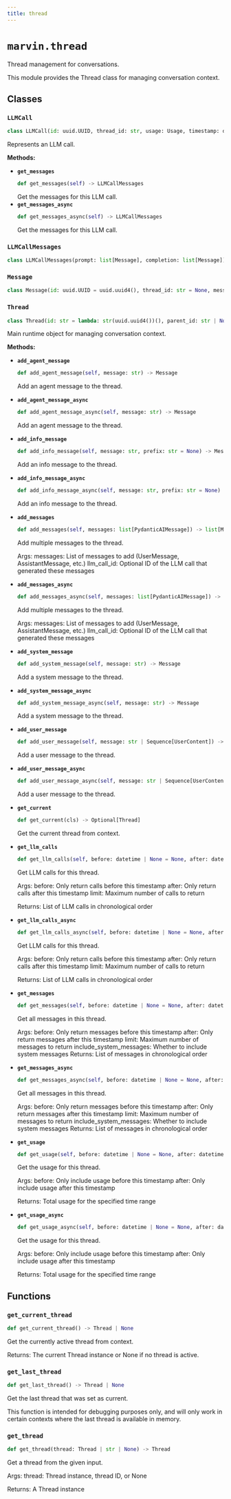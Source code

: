 ```yaml
---
title: thread
---
```


# `marvin.thread`
Thread management for conversations.

This module provides the Thread class for managing conversation context.

## Classes

### `LLMCall`
```python
class LLMCall(id: uuid.UUID, thread_id: str, usage: Usage, timestamp: datetime)
```
Represents an LLM call.

**Methods:**

- **`get_messages`**
  ```python
  def get_messages(self) -> LLMCallMessages
  ```
  Get the messages for this LLM call.
- **`get_messages_async`**
  ```python
  def get_messages_async(self) -> LLMCallMessages
  ```
  Get the messages for this LLM call.

### `LLMCallMessages`
```python
class LLMCallMessages(prompt: list[Message], completion: list[Message])
```

### `Message`
```python
class Message(id: uuid.UUID = uuid.uuid4(), thread_id: str = None, message: PydanticAIMessage, created_at: datetime = utc_now())
```

### `Thread`
```python
class Thread(id: str = lambda: str(uuid.uuid4())(), parent_id: str | None = None)
```
Main runtime object for managing conversation context.

**Methods:**

- **`add_agent_message`**
  ```python
  def add_agent_message(self, message: str) -> Message
  ```
  Add an agent message to the thread.
- **`add_agent_message_async`**
  ```python
  def add_agent_message_async(self, message: str) -> Message
  ```
  Add an agent message to the thread.
- **`add_info_message`**
  ```python
  def add_info_message(self, message: str, prefix: str = None) -> Message
  ```
  Add an info message to the thread.
- **`add_info_message_async`**
  ```python
  def add_info_message_async(self, message: str, prefix: str = None) -> Message
  ```
  Add an info message to the thread.
- **`add_messages`**
  ```python
  def add_messages(self, messages: list[PydanticAIMessage]) -> list[Message]
  ```
  Add multiple messages to the thread.
  
  Args:
      messages: List of messages to add (UserMessage, AssistantMessage, etc.)
      llm_call_id: Optional ID of the LLM call that generated these messages
- **`add_messages_async`**
  ```python
  def add_messages_async(self, messages: list[PydanticAIMessage]) -> list[Message]
  ```
  Add multiple messages to the thread.
  
  Args:
      messages: List of messages to add (UserMessage, AssistantMessage, etc.)
      llm_call_id: Optional ID of the LLM call that generated these messages
- **`add_system_message`**
  ```python
  def add_system_message(self, message: str) -> Message
  ```
  Add a system message to the thread.
- **`add_system_message_async`**
  ```python
  def add_system_message_async(self, message: str) -> Message
  ```
  Add a system message to the thread.
- **`add_user_message`**
  ```python
  def add_user_message(self, message: str | Sequence[UserContent]) -> Message
  ```
  Add a user message to the thread.
- **`add_user_message_async`**
  ```python
  def add_user_message_async(self, message: str | Sequence[UserContent]) -> Message
  ```
  Add a user message to the thread.
- **`get_current`**
  ```python
  def get_current(cls) -> Optional[Thread]
  ```
  Get the current thread from context.
- **`get_llm_calls`**
  ```python
  def get_llm_calls(self, before: datetime | None = None, after: datetime | None = None, limit: int | None = None) -> list[LLMCall]
  ```
  Get LLM calls for this thread.
  
  Args:
      before: Only return calls before this timestamp
      after: Only return calls after this timestamp
      limit: Maximum number of calls to return
  
  Returns:
      List of LLM calls in chronological order
- **`get_llm_calls_async`**
  ```python
  def get_llm_calls_async(self, before: datetime | None = None, after: datetime | None = None, limit: int | None = None) -> list[LLMCall]
  ```
  Get LLM calls for this thread.
  
  Args:
      before: Only return calls before this timestamp
      after: Only return calls after this timestamp
      limit: Maximum number of calls to return
  
  Returns:
      List of LLM calls in chronological order
- **`get_messages`**
  ```python
  def get_messages(self, before: datetime | None = None, after: datetime | None = None, limit: int | None = None, include_system_messages: bool = False) -> list[Message]
  ```
  Get all messages in this thread.
  
  Args:
      before: Only return messages before this timestamp
      after: Only return messages after this timestamp
      limit: Maximum number of messages to return
      include_system_messages: Whether to include system messages
  Returns:
      List of messages in chronological order
- **`get_messages_async`**
  ```python
  def get_messages_async(self, before: datetime | None = None, after: datetime | None = None, limit: int | None = None, include_system_messages: bool = False) -> list[Message]
  ```
  Get all messages in this thread.
  
  Args:
      before: Only return messages before this timestamp
      after: Only return messages after this timestamp
      limit: Maximum number of messages to return
      include_system_messages: Whether to include system messages
  Returns:
      List of messages in chronological order
- **`get_usage`**
  ```python
  def get_usage(self, before: datetime | None = None, after: datetime | None = None) -> Usage
  ```
  Get the usage for this thread.
  
  Args:
      before: Only include usage before this timestamp
      after: Only include usage after this timestamp
  
  Returns:
      Total usage for the specified time range
- **`get_usage_async`**
  ```python
  def get_usage_async(self, before: datetime | None = None, after: datetime | None = None) -> Usage
  ```
  Get the usage for this thread.
  
  Args:
      before: Only include usage before this timestamp
      after: Only include usage after this timestamp
  
  Returns:
      Total usage for the specified time range

## Functions

### `get_current_thread`
```python
def get_current_thread() -> Thread | None
```
Get the currently active thread from context.

Returns:
    The current Thread instance or None if no thread is active.

### `get_last_thread`
```python
def get_last_thread() -> Thread | None
```
Get the last thread that was set as current.

This function is intended for debugging purposes only, and will only work in
certain contexts where the last thread is available in memory.

### `get_thread`
```python
def get_thread(thread: Thread | str | None) -> Thread
```
Get a thread from the given input.

Args:
    thread: Thread instance, thread ID, or None

Returns:
    A Thread instance
